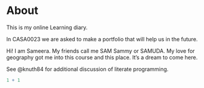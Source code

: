 # About

This is my online Learning diary.

In CASA0023 we are asked to make a portfolio that will help us in the future.

Hi! I am Sameera. My friends call me SAM Sammy or SAMUDA. My love for geography got me into this course and this place. It's a dream to come here.

See @knuth84 for additional discussion of literate programming.

```r
1 + 1
```
